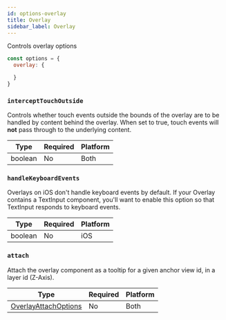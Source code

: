 ```yaml
---
id: options-overlay
title: Overlay
sidebar_label: Overlay
---
```


Controls overlay options

```js
const options = {
  overlay: {

  }
}
```

### `interceptTouchOutside`
Controls whether touch events outside the bounds of the overlay are to be handled by content behind the overlay. When set to true, touch events will **not** pass through to the underlying content.

| Type  | Required | Platform |
| ----- | -------- | -------- |
| boolean | No       | Both     |

### `handleKeyboardEvents`
Overlays on iOS don't handle keyboard events by default. If your Overlay contains a TextInput component, you'll want to enable this option so that TextInput responds to keyboard events.

| Type   | Required | Platform |
| ------ | -------- | -------- |
| boolean | No       | iOS     |


### `attach`
Attach the overlay component as a tooltip for a given anchor view id, in a layer id (Z-Axis).

| Type   | Required | Platform |
| ------ | -------- | -------- |
| [OverlayAttachOptions](options-overlay-attach.mdx) | No       | Both     |
